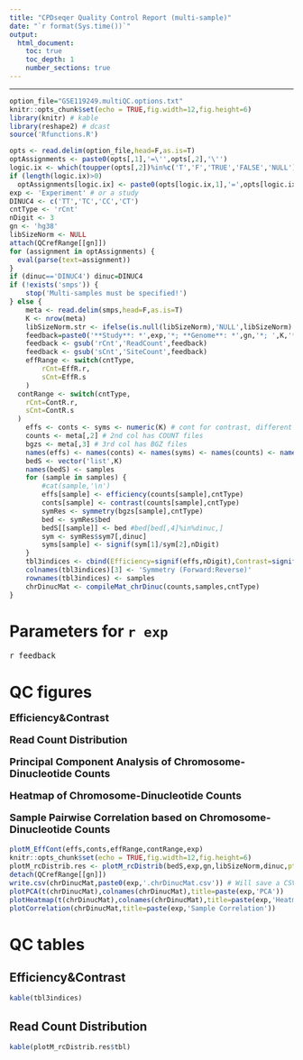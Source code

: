 ```yaml
---
title: "CPDseqer Quality Control Report (multi-sample)"
date: "`r format(Sys.time())`"
output:
  html_document:
    toc: true
    toc_depth: 1
    number_sections: true
---
```

<style type="text/css">
.main-container {
  max-width: 90%;
  margin-left: auto;
  margin-right: auto;
}
</style>
---

```r
option_file="GSE119249.multiQC.options.txt"
knitr::opts_chunk$set(echo = TRUE,fig.width=12,fig.height=6)
library(knitr) # kable
library(reshape2) # dcast
source('Rfunctions.R')
```
```r
opts <- read.delim(option_file,head=F,as.is=T)
optAssignments <- paste0(opts[,1],'=\'',opts[,2],'\'')
logic.ix <- which(toupper(opts[,2])%in%c('T','F','TRUE','FALSE','NULL')) # treating assignment values T, F, NULL specially
if (length(logic.ix)>0)
  optAssignments[logic.ix] <- paste0(opts[logic.ix,1],'=',opts[logic.ix,2])
exp <- 'Experiment' # or a study
DINUC4 <- c('TT','TC','CC','CT')
cntType <- 'rCnt'
nDigit <- 3
gn <- 'hg38'
libSizeNorm <- NULL
attach(QCrefRange[[gn]])
for (assignment in optAssignments) {
  eval(parse(text=assignment))
}
if (dinuc=='DINUC4') dinuc=DINUC4
if (!exists('smps')) {
	stop('Multi-samples must be specified!')
} else {
	meta <- read.delim(smps,head=F,as.is=T)
	K <- nrow(meta)
	libSizeNorm.str <- ifelse(is.null(libSizeNorm),'NULL',libSizeNorm)
	feedback=paste0('**Study**: *',exp,'*; **Genome**: *',gn,'*; ',K,'* *samples;* **CPM_TMMnormalized**: *',libSizeNorm.str,';* **cntType**: *',cntType,'*; **DINUC**: *',paste0(dinuc,collapse=','),'*')
	feedback <- gsub('rCnt','ReadCount',feedback)
	feedback <- gsub('sCnt','SiteCount',feedback)
	effRange <- switch(cntType,
		rCnt=EffR.r,
		sCnt=EffR.s
	)
  contRange <- switch(cntType,
    rCnt=ContR.r,
    sCnt=ContR.s
  )
	effs <- conts <- syms <- numeric(K) # cont for contrast, different from count (file)
	counts <- meta[,2] # 2nd col has COUNT files
	bgzs <- meta[,3] # 3rd col has BGZ files
	names(effs) <- names(conts) <- names(syms) <- names(counts) <- names(bgzs) <- samples <- meta[,1]
	bedS <- vector('list',K)
	names(bedS) <- samples
	for (sample in samples) {
		#cat(sample,'\n')
		effs[sample] <- efficiency(counts[sample],cntType)
		conts[sample] <- contrast(counts[sample],cntType)
		symRes <- symmetry(bgzs[sample],cntType)
		bed <- symRes$bed
		bedS[[sample]] <- bed #bed[bed[,4]%in%dinuc,]
		sym <- symRes$sym7[,dinuc]
		syms[sample] <- signif(sym[1]/sym[2],nDigit)
	}
	tbl3indices <- cbind(Efficiency=signif(effs,nDigit),Contrast=signif(conts,nDigit),Symmetry=paste(syms,1,sep=':'))
	colnames(tbl3indices)[3] <- 'Symmetry (Forward:Reverse)'
	rownames(tbl3indices) <- samples
	chrDinucMat <- compileMat_chrDinuc(counts,samples,cntType)
}
```

# Parameters for `r exp`

<font size="3"> `r feedback`</font>

# QC figures
<font size="4">
__Efficiency&Contrast__

__Read Count Distribution__

__Principal Component Analysis of Chromosome-Dinucleotide Counts__

__Heatmap of Chromosome-Dinucleotide Counts__

__Sample Pairwise Correlation based on Chromosome-Dinucleotide Counts__


</font>
```r
plotM_EffCont(effs,conts,effRange,contRange,exp)
knitr::opts_chunk$set(echo = TRUE,fig.width=12,fig.height=6)
plotM_rcDistrib.res <- plotM_rcDistrib(bedS,exp,gn,libSizeNorm,dinuc,pts=c(0,5,10))
detach(QCrefRange[[gn]])
write.csv(chrDinucMat,paste0(exp,'.chrDinucMat.csv')) # Will save a CSV file for chrDinuc Matrix, identified with study name.
plotPCA(t(chrDinucMat),colnames(chrDinucMat),title=paste(exp,'PCA'))
plotHeatmap(t(chrDinucMat),colnames(chrDinucMat),title=paste(exp,'Heatmap'))
plotCorrelation(chrDinucMat,title=paste(exp,'Sample Correlation'))
```

# QC tables

## Efficiency&Contrast

```r
kable(tbl3indices)
```

## Read Count Distribution

```r
kable(plotM_rcDistrib.res$tbl)
```
